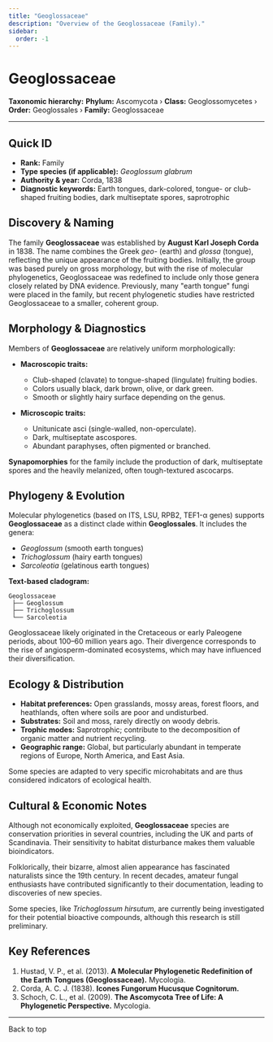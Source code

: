 ```yaml
---
title: "Geoglossaceae"
description: "Overview of the Geoglossaceae (Family)."
sidebar:
  order: -1
---
```



# Geoglossaceae <Badge variant="note" text="Family" />

**Taxonomic hierarchy:** **Phylum:** Ascomycota › **Class:** Geoglossomycetes › **Order:** Geoglossales › **Family:** Geoglossaceae

---

## Quick ID
* **Rank:** Family  
* **Type species (if applicable):** _Geoglossum glabrum_  
* **Authority & year:** Corda, 1838  
* **Diagnostic keywords:** Earth tongues, dark-colored, tongue- or club-shaped fruiting bodies, dark multiseptate spores, saprotrophic  

## Discovery & Naming
The family **Geoglossaceae** was established by **August Karl Joseph Corda** in 1838. The name combines the Greek *geo-* (earth) and *glossa* (tongue), reflecting the unique appearance of the fruiting bodies. Initially, the group was based purely on gross morphology, but with the rise of molecular phylogenetics, Geoglossaceae was redefined to include only those genera closely related by DNA evidence. Previously, many "earth tongue" fungi were placed in the family, but recent phylogenetic studies have restricted Geoglossaceae to a smaller, coherent group.

## Morphology & Diagnostics
Members of **Geoglossaceae** are relatively uniform morphologically:

- **Macroscopic traits:** 
  - Club-shaped (clavate) to tongue-shaped (lingulate) fruiting bodies.
  - Colors usually black, dark brown, olive, or dark green.
  - Smooth or slightly hairy surface depending on the genus.

- **Microscopic traits:**
  - Unitunicate asci (single-walled, non-operculate).
  - Dark, multiseptate ascospores.
  - Abundant paraphyses, often pigmented or branched.

**Synapomorphies** for the family include the production of dark, multiseptate spores and the heavily melanized, often tough-textured ascocarps.

## Phylogeny & Evolution
Molecular phylogenetics (based on ITS, LSU, RPB2, TEF1-α genes) supports **Geoglossaceae** as a distinct clade within **Geoglossales**. It includes the genera:

- _Geoglossum_ (smooth earth tongues)
- _Trichoglossum_ (hairy earth tongues)
- _Sarcoleotia_ (gelatinous earth tongues)

**Text-based cladogram:**
```
Geoglossaceae
 ├── Geoglossum
 ├── Trichoglossum
 └── Sarcoleotia
```
Geoglossaceae likely originated in the Cretaceous or early Paleogene periods, about 100–60 million years ago. Their divergence corresponds to the rise of angiosperm-dominated ecosystems, which may have influenced their diversification.

## Ecology & Distribution
- **Habitat preferences:** Open grasslands, mossy areas, forest floors, and heathlands, often where soils are poor and undisturbed.
- **Substrates:** Soil and moss, rarely directly on woody debris.
- **Trophic modes:** Saprotrophic; contribute to the decomposition of organic matter and nutrient recycling.
- **Geographic range:** Global, but particularly abundant in temperate regions of Europe, North America, and East Asia.

Some species are adapted to very specific microhabitats and are thus considered indicators of ecological health.

## Cultural & Economic Notes
Although not economically exploited, **Geoglossaceae** species are conservation priorities in several countries, including the UK and parts of Scandinavia. Their sensitivity to habitat disturbance makes them valuable bioindicators.

Folklorically, their bizarre, almost alien appearance has fascinated naturalists since the 19th century. In recent decades, amateur fungal enthusiasts have contributed significantly to their documentation, leading to discoveries of new species.

Some species, like _Trichoglossum hirsutum_, are currently being investigated for their potential bioactive compounds, although this research is still preliminary.

## Key References
1. Hustad, V. P., et al. (2013). **A Molecular Phylogenetic Redefinition of the Earth Tongues (Geoglossaceae).** Mycologia.  
2. Corda, A. C. J. (1838). **Icones Fungorum Hucusque Cognitorum.**  
3. Schoch, C. L., et al. (2009). **The Ascomycota Tree of Life: A Phylogenetic Perspective.** Mycologia.  

---

<LinkButton href="#top" variant="minimal" icon="arrow-up">
  Back to top
</LinkButton>
